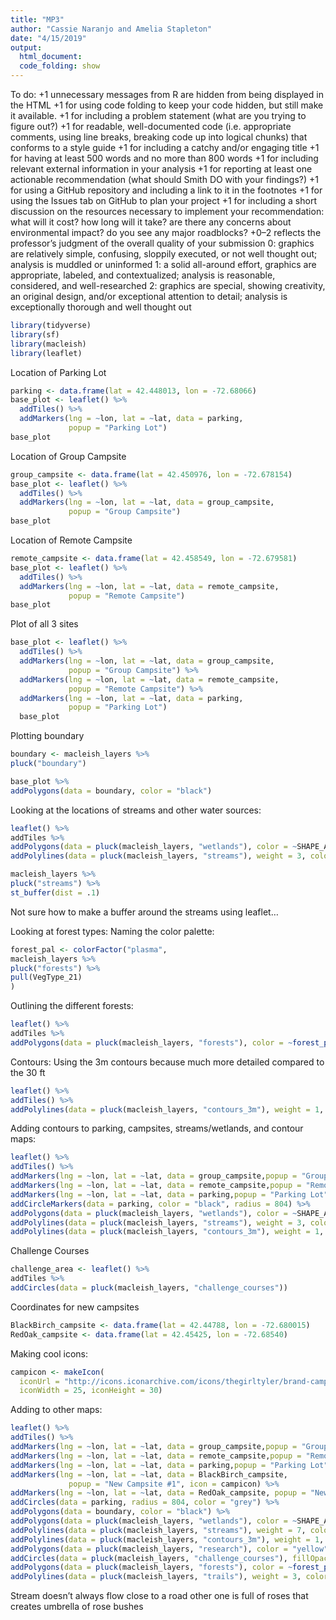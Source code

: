 ```yaml
---
title: "MP3"
author: "Cassie Naranjo and Amelia Stapleton"
date: "4/15/2019"
output: 
  html_document:
  code_folding: show
---
```

To do:
+1 unnecessary messages from R are hidden from being displayed in the HTML
+1 for using code folding to keep your code hidden, but still make it available.
+1 for including a problem statement (what are you trying to figure out?)
+1 for readable, well-documented code (i.e. appropriate comments, using line breaks, breaking code up into logical chunks) that conforms to a style guide
+1 for including a catchy and/or engaging title
+1 for having at least 500 words and no more than 800 words
+1 for including relevant external information in your analysis
+1 for reporting at least one actionable recommendation (what should Smith DO with your findings?)
+1 for using a GitHub repository and including a link to it in the footnotes
+1 for using the Issues tab on GitHub to plan your project
+1 for including a short discussion on the resources necessary to implement your recommendation:
what will it cost?
how long will it take?
are there any concerns about environmental impact?
do you see any major roadblocks?
+0–2 reflects the professor’s judgment of the overall quality of your submission
0: graphics are relatively simple, confusing, sloppily executed, or not well thought out; analysis is muddled or uninformed
1: a solid all-around effort, graphics are appropriate, labeled, and contextualized; analysis is reasonable, considered, and well-researched
2: graphics are special, showing creativity, an original design, and/or exceptional attention to detail; analysis is exceptionally thorough and well thought out

```r
library(tidyverse)
library(sf)
library(macleish)
library(leaflet)
```
Location of Parking Lot 
```r
parking <- data.frame(lat = 42.448013, lon = -72.68066)
base_plot <- leaflet() %>%
  addTiles() %>%
  addMarkers(lng = ~lon, lat = ~lat, data = parking,
             popup = "Parking Lot")
base_plot
```
Location of Group Campsite 
```r
group_campsite <- data.frame(lat = 42.450976, lon = -72.678154)
base_plot <- leaflet() %>%
  addTiles() %>%
  addMarkers(lng = ~lon, lat = ~lat, data = group_campsite,
             popup = "Group Campsite")
base_plot
```
Location of Remote Campsite
```r
remote_campsite <- data.frame(lat = 42.458549, lon = -72.679581)
base_plot <- leaflet() %>%
  addTiles() %>%
  addMarkers(lng = ~lon, lat = ~lat, data = remote_campsite,
             popup = "Remote Campsite")
base_plot
```

Plot of all 3 sites 
```r
base_plot <- leaflet() %>%
  addTiles() %>%
  addMarkers(lng = ~lon, lat = ~lat, data = group_campsite,
             popup = "Group Campsite") %>%
  addMarkers(lng = ~lon, lat = ~lat, data = remote_campsite,
             popup = "Remote Campsite") %>%
  addMarkers(lng = ~lon, lat = ~lat, data = parking,
             popup = "Parking Lot") 
  base_plot
```

Plotting boundary
```r
boundary <- macleish_layers %>% 
pluck("boundary")

base_plot %>%
addPolygons(data = boundary, color = "black")
```
Looking at the locations of streams and other water sources:
```r
leaflet() %>%
addTiles %>% 
addPolygons(data = pluck(macleish_layers, "wetlands"), color = ~SHAPE_AREA, popup = ~IT_VALDESC) %>%
addPolylines(data = pluck(macleish_layers, "streams"), weight = 3, color = "orange")
```

```r
macleish_layers %>%
pluck("streams") %>%
st_buffer(dist = .1)
```
Not sure how to make a buffer around the streams using leaflet...

Looking at forest types:
Naming the color palette:
```r
forest_pal <- colorFactor("plasma", 
macleish_layers %>%
pluck("forests") %>%
pull(VegType_21)
)
```
Outlining the different forests:
```r
leaflet() %>%
addTiles %>% 
addPolygons(data = pluck(macleish_layers, "forests"), color = ~forest_pal(VegType_21), fillOpacity = 0.8, weight = 0.1, popup = ~Sheet1__Na)
```
Contours:
Using the 3m contours because much more detailed compared to the 30 ft
```r
leaflet() %>%
addTiles() %>%
addPolylines(data = pluck(macleish_layers, "contours_3m"), weight = 1, color = "red") 
```
Adding contours to parking, campsites, streams/wetlands, and contour maps:
```r
leaflet() %>%
addTiles() %>%
addMarkers(lng = ~lon, lat = ~lat, data = group_campsite,popup = "Group Campsite") %>%
addMarkers(lng = ~lon, lat = ~lat, data = remote_campsite,popup = "Remote Campsite") %>%
addMarkers(lng = ~lon, lat = ~lat, data = parking,popup = "Parking Lot") %>%
addCircleMarkers(data = parking, color = "black", radius = 804) %>%
addPolygons(data = pluck(macleish_layers, "wetlands"), color = ~SHAPE_AREA, popup = ~IT_VALDESC) %>%
addPolylines(data = pluck(macleish_layers, "streams"), weight = 3, color = "orange") %>%
addPolylines(data = pluck(macleish_layers, "contours_3m"), weight = 1, color = "red")
```
Challenge Courses
```r
challenge_area <- leaflet() %>%
addTiles %>% 
addCircles(data = pluck(macleish_layers, "challenge_courses"))
```
Coordinates for new campsites
```r
BlackBirch_campsite <- data.frame(lat = 42.44788, lon = -72.680015)
RedOak_campsite <- data.frame(lat = 42.45425, lon = -72.68540)
```
Making cool icons: 
```r
campicon <- makeIcon(
  iconUrl = "http://icons.iconarchive.com/icons/thegirltyler/brand-camp/256/Camp-Fire-Stories-icon.png",
  iconWidth = 25, iconHeight = 30)
```
Adding to other maps:
```r
leaflet() %>%
addTiles() %>%
addMarkers(lng = ~lon, lat = ~lat, data = group_campsite,popup = "Group Campsite") %>%
addMarkers(lng = ~lon, lat = ~lat, data = remote_campsite,popup = "Remote Campsite") %>%
addMarkers(lng = ~lon, lat = ~lat, data = parking,popup = "Parking Lot") %>%
addMarkers(lng = ~lon, lat = ~lat, data = BlackBirch_campsite,
             popup = "New Campsite #1", icon = campicon) %>%
addMarkers(lng = ~lon, lat = ~lat, data = RedOak_campsite, popup = "New Campsite #2", icon = campicon) %>%
addCircles(data = parking, radius = 804, color = "grey") %>%
addPolygons(data = boundary, color = "black") %>%
addPolygons(data = pluck(macleish_layers, "wetlands"), color = ~SHAPE_AREA, popup = ~IT_VALDESC) %>%
addPolylines(data = pluck(macleish_layers, "streams"), weight = 7, color = "navy") %>%
addPolylines(data = pluck(macleish_layers, "contours_3m"), weight = 1, color = "red") %>%
addPolygons(data = pluck(macleish_layers, "research"), color = "yellow") %>%
addCircles(data = pluck(macleish_layers, "challenge_courses"), fillOpacity = 1) %>%
addPolygons(data = pluck(macleish_layers, "forests"), color = ~forest_pal(VegType_21), fillOpacity = 0.5, weight = 0.1, popup = ~Sheet1__Na) %>%
addPolylines(data = pluck(macleish_layers, "trails"), weight = 3, color = "black")
```

Stream doesn't always flow 
close to a road 
other one is full of roses that creates umbrella of rose bushes 
